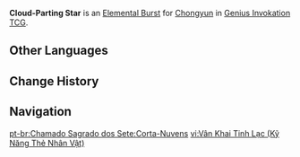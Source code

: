 {{About|the Character Card Skill for [[Genius Invokation TCG]]|the Playable Character Talent|Spirit Blade: Cloud-Parting Star}}
{{Genius Invokation TCG Skill Infobox
|image      = Cloud-Parting Star Character Card Skill.png
|type       = Elemental Burst
|character  = Chongyun
|element    = Cryo
|matching   = 3
|energy     = 3
|effect     = Deals 7 {{Color|Cryo DMG}}.
|order      = 3
}}
'''Cloud-Parting Star''' is an [[Character Card Elemental Burst|Elemental Burst]] for [[Chongyun (Character Card)|Chongyun]] in [[Genius Invokation TCG]].

==Other Languages==
{{Other Languages
|en      = Cloud-Parting Star
|zhs     = 云开星落
|zhs_rm  = Yún Kāi Xīng Luò
|zht     = 雲開星落
|zht_rm  = Yún Kāi Xīng Luò
|zh_tl   = Cloud-Parting Star
|ja      = 雲開星落
|ja_rm   = Unkai Seiraku
|ja_tl   = Cloud-Opening Starfall
|ko      = 떨어지는 별
|ko_tl   = Falling Star
|es      = Estrella cortanubes
|es_tl   = Cloudcutting Star
|fr      = Chute d'étoiles
|fr_tl   = Falling Stars
|ru      = Падение с небес
|ru_tl   = Fall from Heavens
|th      = Cloud-parting Star
|vi      = {{tt|Vân Khai Tinh Lạc|云开星落}}
|vi_tl   = Cloud-Parting Star{{Sino|vi}}
|de      = Wolken teilender Stern
|de_tl   = Cloud-Parting Star
|id      = Cloud-parting Star
|pt      = Corta-Nuvens
|pt_tl   = 
|tr      = Bulut Yaran Yıldız
|tr_tl   = 
|it      = Stella squarcianuvole
|it_tl   = Cloudslasher Star
}}

==Change History==
{{Change History|3.3}}

==Navigation==
{{Genius Invokation TCG Skill Navbox|Chongyun}}

[[pt-br:Chamado Sagrado dos Sete:Corta-Nuvens]]
[[vi:Vân Khai Tinh Lạc (Kỹ Năng Thẻ Nhân Vật)]]